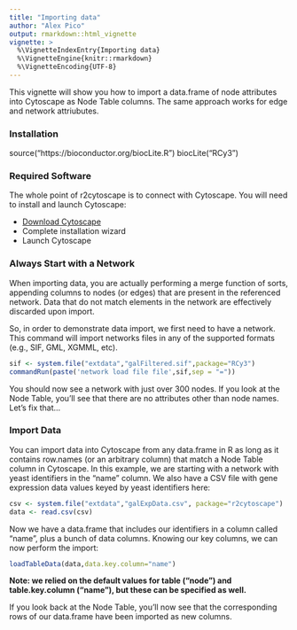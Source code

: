 ```yaml
---
title: "Importing data"
author: "Alex Pico"
output: rmarkdown::html_vignette
vignette: >
  %\VignetteIndexEntry{Importing data}
  %\VignetteEngine{knitr::rmarkdown}
  %\VignetteEncoding{UTF-8}
---
```


This vignette will show you how to import a data.frame of node attributes into Cytoscape as Node Table columns. The same approach works for edge and network attriubutes.  

### Installation
source("https://bioconductor.org/biocLite.R")
biocLite("RCy3")


### Required Software
The whole point of r2cytoscape is to connect with Cytoscape. You will need to install and launch Cytoscape: 

* [Download Cytoscape](http://www.cytoscape.org/download.php) 
* Complete installation wizard
* Launch Cytoscape 

### Always Start with a Network
When importing data, you are actually performing a merge function of sorts, appending columns to nodes (or edges) that are present in the referenced network. Data that do not match elements in the network are effectively discarded upon import.

So, in order to demonstrate data import, we first need to have a network. This command will import networks files in any of the supported formats (e.g., SIF, GML, XGMML, etc).
```r
sif <- system.file("extdata","galFiltered.sif",package="RCy3")
commandRun(paste('network load file file',sif,sep = "="))
```

You should now see a network with just over 300 nodes. If you look at the Node Table, you'll see that there are no attributes other than node names. Let's fix that...

### Import Data
You can import data into Cytoscape from any data.frame in R as long as it contains row.names (or an arbitrary column) that match a Node Table column in Cytoscape. In this example, we are starting with a network with yeast identifiers in the "name" column. We also have a CSV file with gene expression data values keyed by yeast identifiers here:
```r
csv <- system.file("extdata","galExpData.csv", package="r2cytoscape")
data <- read.csv(csv)
```

Now we have a data.frame that includes our identifiers in a column called "name", plus a bunch of data columns. Knowing our key columns, we can now perform the import:
```r
loadTableData(data,data.key.column="name")
```

**Note: we relied on the default values for table ("node") and table.key.column ("name"), but these can be specified as well.**

If you look back at the Node Table, you'll now see that the corresponding rows of our data.frame have been imported as new columns.

